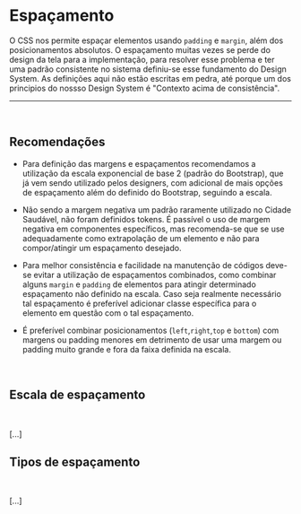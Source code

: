 
<Meta title="Fundação/Espaçamento" />

# Espaçamento

O CSS nos permite espaçar elementos usando `padding` e `margin`,
além dos posicionamentos absolutos. O espaçamento muitas vezes se perde do design
da tela para a implementação, para resolver esse problema e ter uma padrão consistente
no sistema definiu-se esse fundamento do Design System. As definições aqui não estão
escritas em pedra, até porque um dos principios do nossso Design System é "Contexto acima
de consistência". 

<hr />
<br />

## Recomendações

-  Para definição das margens e espaçamentos recomendamos a utilização da escala exponencial
de base 2 (padrão do Bootstrap), que já vem sendo utilizado pelos designers, com adicional de
mais opções de espaçamento além do definido do Bootstrap, seguindo a escala.

-  Não sendo a margem negativa um padrão raramente utilizado no Cidade Saudável, não foram
definidos tokens. É passível o uso de margem negativa em componentes específicos, mas recomenda-se
que se use adequadamente como extrapolação de um elemento e não para compor/atingir um espaçamento
desejado.

-  Para melhor consistência e facilidade na manutenção de códigos deve-se evitar a utilização de 
espaçamentos combinados, como combinar alguns `margin` e `padding` de elementos para atingir
determinado espaçamento não definido na escala. Caso seja realmente necessário tal espaçamento
é preferível adicionar classe específica para o elemento em questão com o tal espaçamento.

- É preferível combinar posicionamentos (`left`,`right`,`top` e `bottom`) com margens ou padding
menores em detrimento de usar uma margem ou padding muito grande e fora da faixa definida na escala.


<br />

## Escala de espaçamento
<br />

[...]

## Tipos de espaçamento
<br />

[...]